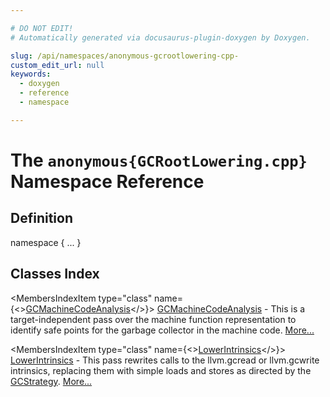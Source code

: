 ```yaml
---

# DO NOT EDIT!
# Automatically generated via docusaurus-plugin-doxygen by Doxygen.

slug: /api/namespaces/anonymous-gcrootlowering-cpp-
custom_edit_url: null
keywords:
  - doxygen
  - reference
  - namespace

---
```





# The `anonymous{GCRootLowering.cpp}` Namespace Reference

<DoxygenPage pluginConfig={pluginConfig}>



## Definition

<CodeBlock>namespace &#123; ... &#125;</CodeBlock>

## Classes Index

<MembersIndex>

<MembersIndexItem
  type="class"
  name={<><a href="/docs/api/classes/anonymous-namespace-gcrootlowering-cpp-/gcmachinecodeanalysis">GCMachineCodeAnalysis</a></>}>
<a href="/docs/api/classes/anonymous-namespace-gcrootlowering-cpp-/gcmachinecodeanalysis">GCMachineCodeAnalysis</a> - This is a target-independent pass over the machine function representation to identify safe points for the garbage collector in the machine code. <a href="/docs/api/classes/anonymous-namespace-gcrootlowering-cpp-/gcmachinecodeanalysis/#details">More...</a>
</MembersIndexItem>

<MembersIndexItem
  type="class"
  name={<><a href="/docs/api/classes/anonymous-namespace-gcrootlowering-cpp-/lowerintrinsics">LowerIntrinsics</a></>}>
<a href="/docs/api/classes/anonymous-namespace-gcrootlowering-cpp-/lowerintrinsics">LowerIntrinsics</a> - This pass rewrites calls to the llvm.gcread or llvm.gcwrite intrinsics, replacing them with simple loads and stores as directed by the <a href="/docs/api/classes/llvm/gcstrategy">GCStrategy</a>. <a href="/docs/api/classes/anonymous-namespace-gcrootlowering-cpp-/lowerintrinsics/#details">More...</a>
</MembersIndexItem>

</MembersIndex>


</DoxygenPage>
